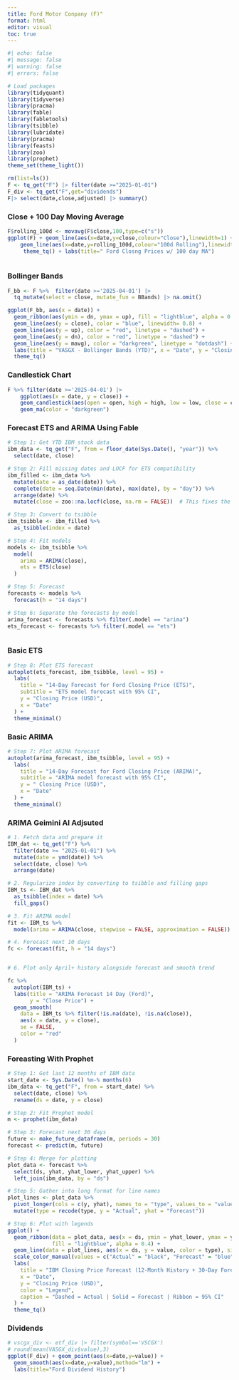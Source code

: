 ```yaml
---
title: Ford Motor Conpany (F)"
format: html
editor: visual
toc: true
---
```


```r
#| echo: false
#| message: false
#| warning: false
#| errors: false

# Load packages
library(tidyquant)
library(tidyverse)
library(pracma)
library(fable)
library(fabletools)
library(tsibble)
library(lubridate)
library(pracma)
library(feasts)
library(zoo)
library(prophet)
theme_set(theme_light())
```

```r
rm(list=ls())
F <- tq_get("F") |> filter(date >="2025-01-01")
F_div <- tq_get("F",get="dividends")
F|> select(date,close,adjusted) |> summary()
```

### Close + 100 Day Moving Average

```r
F$rolling_100d <- movavg(F$close,100,type=c("s"))
ggplot(F) + geom_line(aes(x=date,y=close,colour="Close"),linewidth=1) +
    geom_line(aes(x=date,y=rolling_100d,colour="100d Rolling"),linewidth=1) +
     theme_tq() + labs(title=" Ford Closng Prices w/ 100 day MA")
  
```

### Bollinger Bands

```r
F_bb <- F %>%  filter(date >='2025-04-01') |>
  tq_mutate(select = close, mutate_fun = BBands) |> na.omit()

ggplot(F_bb, aes(x = date)) +
  geom_ribbon(aes(ymin = dn, ymax = up), fill = "lightblue", alpha = 0.3) +
  geom_line(aes(y = close), color = "blue", linewidth= 0.8) +
  geom_line(aes(y = up), color = "red", linetype = "dashed") +
  geom_line(aes(y = dn), color = "red", linetype = "dashed") +
  geom_line(aes(y = mavg), color = "darkgreen", linetype = "dotdash") +
  labs(title = "VASGX - Bollinger Bands (YTD)", x = "Date", y = "Closing Price") +
  theme_tq()

```

### Candlestick Chart

```r
F %>% filter(date >='2025-04-01') |>
    ggplot(aes(x = date, y = close)) +
    geom_candlestick(aes(open = open, high = high, low = low, close = close)) +
    geom_ma(color = "darkgreen") 
```

### Forecast ETS and ARIMA Using Fable

```r
# Step 1: Get YTD IBM stock data
ibm_data <- tq_get("F", from = floor_date(Sys.Date(), "year")) %>%
  select(date, close)

# Step 2: Fill missing dates and LOCF for ETS compatibility
ibm_filled <- ibm_data %>%
  mutate(date = as_date(date)) %>%
  complete(date = seq.Date(min(date), max(date), by = "day")) %>%
  arrange(date) %>%
  mutate(close = zoo::na.locf(close, na.rm = FALSE))  # This fixes the issue!

# Step 3: Convert to tsibble
ibm_tsibble <- ibm_filled %>%
  as_tsibble(index = date)

# Step 4: Fit models
models <- ibm_tsibble %>%
  model(
    arima = ARIMA(close),
    ets = ETS(close)
  )

# Step 5: Forecast
forecasts <- models %>%
  forecast(h = "14 days")

# Step 6: Separate the forecasts by model
arima_forecast <- forecasts %>% filter(.model == "arima")
ets_forecast <- forecasts %>% filter(.model == "ets")



```

### Basic ETS

```r
# Step 8: Plot ETS forecast
autoplot(ets_forecast, ibm_tsibble, level = 95) +
  labs(
    title = "14-Day Forecast for Ford Closing Price (ETS)",
    subtitle = "ETS model forecast with 95% CI",
    y = "Closing Price (USD)",
    x = "Date"
  ) +
  theme_minimal()

```

### Basic ARIMA

```r
# Step 7: Plot ARIMA forecast
autoplot(arima_forecast, ibm_tsibble, level = 95) +
  labs(
    title = "14-Day Forecast for Ford Closing Price (ARIMA)",
    subtitle = "ARIMA model forecast with 95% CI",
    y = " Closing Price (USD)",
    x = "Date"
  ) +
  theme_minimal()

```

### ARIMA Geimini AI Adjsuted

```r
# 1. Fetch data and prepare it
IBM_dat <- tq_get("F") %>%
  filter(date >= "2025-01-01") %>%
  mutate(date = ymd(date)) %>%
  select(date, close) %>%
  arrange(date)

# 2. Regularize index by converting to tsibble and filling gaps
IBM_ts <- IBM_dat %>%
  as_tsibble(index = date) %>%
  fill_gaps()

# 3. Fit ARIMA model
fit <- IBM_ts %>%
  model(arima = ARIMA(close, stepwise = FALSE, approximation = FALSE))

# 4. Forecast next 10 days
fc <- forecast(fit, h = "14 days")


# 6. Plot only April+ history alongside forecast and smooth trend

fc %>%
  autoplot(IBM_ts) +
  labs(title = "ARIMA Forecast 14 Day (Ford)",
       y = "Close Price") +
  geom_smooth(
    data = IBM_ts %>% filter(!is.na(date), !is.na(close)),
    aes(x = date, y = close),
    se = FALSE,
    color = "red"
  )
```

### Foreasting With Prophet

```r

# Step 1: Get last 12 months of IBM data
start_date <- Sys.Date() %m-% months(6)
ibm_data <- tq_get("F", from = start_date) %>%
  select(date, close) %>%
  rename(ds = date, y = close)

# Step 2: Fit Prophet model
m <- prophet(ibm_data)

# Step 3: Forecast next 30 days
future <- make_future_dataframe(m, periods = 30)
forecast <- predict(m, future)

# Step 4: Merge for plotting
plot_data <- forecast %>%
  select(ds, yhat, yhat_lower, yhat_upper) %>%
  left_join(ibm_data, by = "ds")

# Step 5: Gather into long format for line names
plot_lines <- plot_data %>%
  pivot_longer(cols = c(y, yhat), names_to = "type", values_to = "value") %>%
  mutate(type = recode(type, y = "Actual", yhat = "Forecast"))

# Step 6: Plot with legends
ggplot() +
  geom_ribbon(data = plot_data, aes(x = ds, ymin = yhat_lower, ymax = yhat_upper),
              fill = "lightblue", alpha = 0.4) +
  geom_line(data = plot_lines, aes(x = ds, y = value, color = type), size = 1) +
  scale_color_manual(values = c("Actual" = "black", "Forecast" = "blue")) +
  labs(
    title = "IBM Closing Price Forecast (12-Month History + 30-Day Forecast)",
    x = "Date",
    y = "Closing Price (USD)",
    color = "Legend",
    caption = "Dashed = Actual | Solid = Forecast | Ribbon = 95% CI"
  ) +
  theme_tq()
```

### Dividends

```r
# vscgx_div <- etf_div |> filter(symbol=='VSCGX')
# round(mean(VASGX_div$value),3)
ggplot(F_div) + geom_point(aes(x=date,y=value)) +
  geom_smooth(aes(x=date,y=value),method="lm") +
  labs(title="Ford Dividend History")
```
